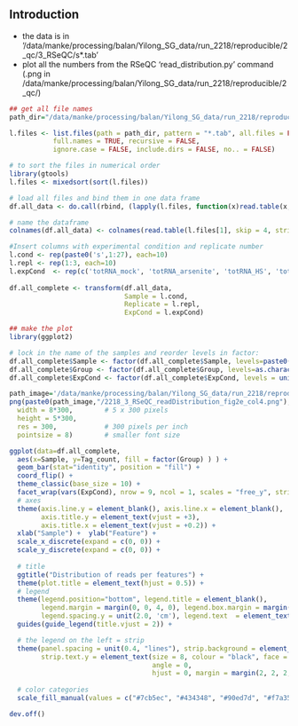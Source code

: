 
## Introduction

- the data is in '/data/manke/processing/balan/Yilong_SG_data/run_2218/reproducible/2_qc/3_RSeQC/s*.tab'
- plot all the numbers from the RSeQC 'read_distribution.py' command (.png in /data/manke/processing/balan/Yilong_SG_data/run_2218/reproducible/2_qc/)


```r
## get all file names
path_dir="/data/manke/processing/balan/Yilong_SG_data/run_2218/reproducible/2_qc/3_RSeQC"

l.files <- list.files(path = path_dir, pattern = "*.tab", all.files = FALSE,
           full.names = TRUE, recursive = FALSE,                                    # full.names = TRUE
           ignore.case = FALSE, include.dirs = FALSE, no.. = FALSE)

# to sort the files in numerical order
library(gtools)
l.files <- mixedsort(sort(l.files))

# load all files and bind them in one data frame
df.all_data <- do.call(rbind, (lapply(l.files, function(x)read.table(x, skip = 5, stringsAsFactors = FALSE, nrows=10, fill=TRUE, header=FALSE)[c(1,3)])))

# name the dataframe
colnames(df.all_data) <- colnames(read.table(l.files[1], skip = 4, stringsAsFactors = FALSE, nrows=10, fill=TRUE, header=TRUE)[c(1,3)])

#Insert columns with experimental condition and replicate number
l.cond <- rep(paste0('s',1:27), each=10)
l.repl <- rep(1:3, each=10)
l.expCond  <- rep(c('totRNA_mock', 'totRNA_arsenite', 'totRNA_HS', 'totRNA_NaCl', 'totRNA_UV', 'sgRNA_arsenite', 'sgRNA_HS', 'sgRNA_NaCl', 'sgRNA_UV'), each=30)
  
df.all_complete <- transform(df.all_data,
                             Sample = l.cond,
                             Replicate = l.repl,
                             ExpCond = l.expCond)
```


```r
## make the plot
library(ggplot2)

# lock in the name of the samples and reorder levels in factor:
df.all_complete$Sample <- factor(df.all_complete$Sample, levels=paste0('s',27:1))
df.all_complete$Group <- factor(df.all_complete$Group, levels=as.character(df.all_complete$Group[10:1]))
df.all_complete$ExpCond <- factor(df.all_complete$ExpCond, levels = unique(l.expCond))

path_image='/data/manke/processing/balan/Yilong_SG_data/run_2218/reproducible/2_qc'
png(paste0(path_image,"/2218_3_RSeQC_readDistribution_fig2e_col4.png"),
  width = 8*300,        # 5 x 300 pixels
  height = 5*300,
  res = 300,            # 300 pixels per inch
  pointsize = 8)        # smaller font size

ggplot(data=df.all_complete,
  aes(x=Sample, y=Tag_count, fill = factor(Group) ) ) +
  geom_bar(stat="identity", position = "fill") +
  coord_flip() +
  theme_classic(base_size = 10) +
  facet_wrap(vars(ExpCond), nrow = 9, ncol = 1, scales = "free_y", strip.position = "right") +
  # axes
  theme(axis.line.y = element_blank(), axis.line.x = element_blank(),     
        axis.title.y = element_text(vjust = +3),
        axis.title.x = element_text(vjust = +0.2)) +
  xlab("Sample") +  ylab("Feature") +  
  scale_x_discrete(expand = c(0, 0)) +
  scale_y_discrete(expand = c(0, 0)) +
  
  # title  
  ggtitle("Distribution of reads per features") + 
  theme(plot.title = element_text(hjust = 0.5)) + 
  # legend
  theme(legend.position="bottom", legend.title = element_blank(), 
        legend.margin = margin(0, 0, 4, 0), legend.box.margin = margin(-10, 0, 0, 0),
        legend.spacing.y = unit(2.0, 'cm'), legend.text  = element_text(size = 8)) +
  guides(guide_legend(title.vjust = 2)) +

  # the legend on the left = strip
  theme(panel.spacing = unit(0.4, "lines"), strip.background = element_rect(colour="white"),
        strip.text.y = element_text(size = 8, colour = "black", face = "bold",
                                    angle = 0,  
                                    hjust = 0, margin = margin(2, 2, 2, 2, "pt")) ) +
  
  # color categories  
  scale_fill_manual(values = c("#7cb5ec", "#434348", "#90ed7d", "#f7a35c", "#8085e9", "#f15c80", "#e4d354", "#2b908f", "#f45b5b", "#91e8e1"), limits = rev(levels(df.all_complete$Group)) )

dev.off()
```

